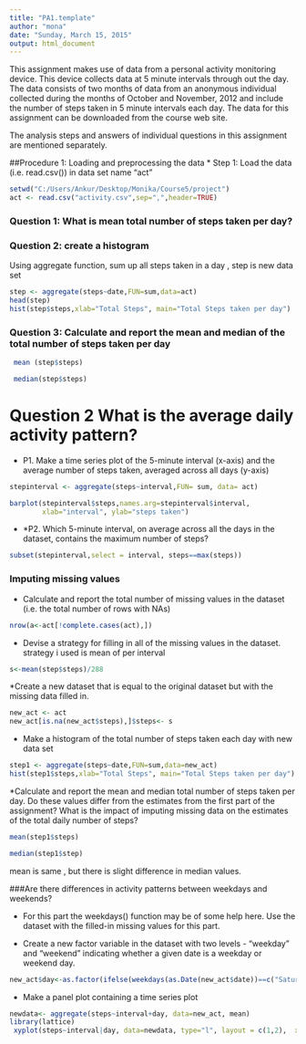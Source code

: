 ```yaml
---
title: "PA1.template"
author: "mona"
date: "Sunday, March 15, 2015"
output: html_document
---
```

This assignment makes use of data from a personal activity monitoring device. This device collects data at 5 minute intervals through out the day. The data consists of two months of data from an anonymous individual collected during the months of October and November, 2012 and include the number of steps taken in 5 minute intervals each day. The data for this assignment can be downloaded from the course web site.

The analysis steps and answers of individual questions in this assignment are mentioned separately.

##Procedure 1: Loading and preprocessing the data
 * Step 1: Load the data (i.e. read.csv()) in data set name "act"

```r
setwd("C:/Users/Ankur/Desktop/Monika/Course5/project")
act <- read.csv("activity.csv",sep=",",header=TRUE)
```

### Question 1: What is mean total number of steps taken per day?
### Question 2: create a histogram
Using aggregate function, sum up all steps taken in a day , step is new data set
  
```r
step <- aggregate(steps~date,FUN=sum,data=act)
head(step)
hist(step$steps,xlab="Total Steps", main="Total Steps taken per day")
```


### Question 3: Calculate and report the mean and median of the total number of steps taken per day

```r
 mean (step$steps)
```
```r
 median(step$steps)
 ```

# Question 2 What is the average daily activity pattern?

* P1. Make a time series plot of the 5-minute interval (x-axis) and the average number of steps taken, averaged across all days (y-axis)

```r
stepinterval <- aggregate(steps~interval,FUN= sum, data= act)

barplot(stepinterval$steps,names.arg=stepinterval$interval,
        xlab="interval", ylab="steps taken")
```

*
*P2. Which 5-minute interval, on average across all the days in the dataset, contains the maximum number of steps?
```r
subset(stepinterval,select = interval, steps==max(steps))
```

### Imputing missing values
* Calculate and report the total number of missing values in the dataset (i.e. the total number of rows with NAs)
```r
nrow(a<-act[!complete.cases(act),])
```
* Devise a strategy for filling in all of the missing values in the dataset. strategy i used is mean of per interval

```r
s<-mean(step$steps)/288
```
*Create a new dataset that is equal to the original dataset but with the missing data filled in.
```r
new_act <- act
new_act[is.na(new_act$steps),]$steps<- s
```

* Make a histogram of the total number of steps taken each day with new data set

```r
step1 <- aggregate(steps~date,FUN=sum,data=new_act)
hist(step1$steps,xlab="Total Steps", main="Total Steps taken per day")
```

*Calculate and report the mean and median total number of steps taken per day. Do these values differ from the estimates from the first part of the assignment? What is the impact of imputing missing data on the estimates of the total daily number of steps?

```r
mean(step1$steps)
```
```r
median(step1$step)
```
mean is same , but there is slight difference in median values.

###Are there differences in activity patterns between weekdays and weekends?

* For this part the weekdays() function may be of some help here. Use the dataset with the filled-in missing values for this part.

* Create a new factor variable in the dataset with two levels - "weekday" and "weekend" indicating whether a given date is a weekday or weekend day.

```r
new_act$day<-as.factor(ifelse(weekdays(as.Date(new_act$date))==c("Saturday","Sunday"),"weekend", "weekday"))
```

* Make a panel plot containing a time series plot
```r
newdata<- aggregate(steps~interval+day, data=new_act, mean)
library(lattice)
 xyplot(steps~interval|day, data=newdata, type="l", layout = c(1,2),  xlab="Interval", ylab="Averaged numer of steps")
```